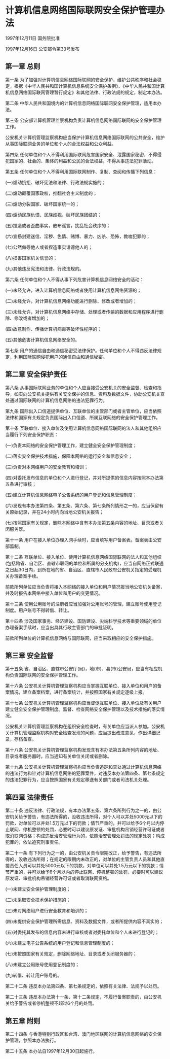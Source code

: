 # 计算机信息网络国际联网安全保护管理办法

1997年12月11日 国务院批准　

1997年12月16日 公安部令第33号发布　

  

## 第一章 总则

第一条 为了加强对计算机信息网络国际联网的安全保护，维护公共秩序和社会稳定，根据《中华人民共和国计算机信息系统安全保护条例》、《中华人民共和国计算机信息网络国际联网管理暂行规定》和其他法律、行政法规的规定，制定本办法。

第二条 中华人民共和国境内的计算机信息网络国际联网安全保护管理，适用本办法。

第三条 公安部计算机管理监察机构负责计算机信息网络国际联网的安全保护管理工作。

公安机关计算机管理监察机构应当保护计算机信息网络国际联网的公共安全，维护从事国际联网业务的单位和个人的合法权益和公众利益。

第四条 任何单位和个人不得利用国际联网危害国家安全、泄露国家秘密，不得侵犯国家的、社会的、集体的利益和公民的合法权益，不得从事违法犯罪活动。

第五条 任何单位和个人不得利用国际联网制作、复制、查阅和传播下列信息：

(一)煽动抗拒、破坏宪法和法律、行政法规实施的；

(二)煽动颠覆国家政权，推翻社会主义制度的；

(三)煽动分裂国家、破坏国家统一的；

(四)煽动民族仇恨、民族歧视，破坏民族团结的；

(五)捏造或者歪曲事实，散布谣言，扰乱社会秩序的；

(六)宣扬封建迷信、淫秽、色情、赌博、暴力、凶杀、恐怖，教唆犯罪的；

(七)公然侮辱他人或者捏造事实诽谤他人的；

(八)损害国家机关信誉的；

(九)其他违反宪法和法律、行政法规的。

第六条 任何单位和个人不得从事下列危害计算机信息网络安全的活动：

(一)未经允许，进入计算机信息网络或者使用计算机信息网络资源的；

(二)未经允许，对计算机信息网络功能进行删除、修改或者增加的；

(三)未经允许，对计算机信息网络中存储、处理或者传输的数据和应用程序进行删除、修改或者增加的；

(四)故意制作、传播计算机病毒等破坏性程序的；

(五)其他危害计算机信息网络安全的。

第七条 用户的通信自由和通信秘密受法律保护。任何单位和个人不得违反法律规定，利用国际联网侵犯用户的通信自由和通信秘密。

## 第二章 安全保护责任

第八条 从事国际联网业务的单位和个人应当接受公安机关的安全监督、检查和指导，如实向公安机关提供有关安全保护的信息、资料及数据文件，协助公安机关查处通过国际联网的计算机信息网络的违法犯罪行为。

第九条 国际出入口信道提供单位、互联单位的主管部门或者主管单位，应当依照法律和国家有关规定负责国际出入口信道、所属互联网络的安全保护管理工作。

第十条 互联单位、接入单位及使用计算机信息网络国际联网的法人和其他组织应当履行下列安全保护职责：

(一)负责本网络的安全保护管理工作，建立健全安全保护管理制度；

(二)落实安全保护技术措施，保障本网络的运行安全和信息安全；

(三)负责对本网络用户的安全教育和培训；

(四)对委托发布信息的单位和个人进行登记，并对所提供的信息内容按照本办法第五条进行审核；

(五)建立计算机信息网络电子公告系统的用户登记和信息管理制度；

(六)发现有本办法第四条、第五条、第六条、第七条所列情形之一的，应当保留有关原始记录，并在24小时内向当地公安机关报告；

(七)按照国家有关规定，删除本网络中含有本办法第五条内容的地址、目录或者关闭服务器。

第十一条 用户在接入单位办理入网手续时，应当填写用户备案表。备案表由公安部监制。

第十二条 互联单位、接入单位、使用计算机信息网络国际联网的法人和其他组织(包括跨省、自治区、直辖市联网的单位和所属的分支机构)，应当自网络正式联通之日起30日内，到所在地的省、自治区、直辖市人民政府公安机关指定的受理机关办理备案手续。

前款所列单位应当负责将接入本网络的接入单位和用户情况报当地公安机关备案，并及时报告本网络中接入单位和用户的变更情况。

第十三条 使用公用账号的注册者应当加强对公用账号的管理，建立账号使用登记制度。用户账号不得转借、转让。

第十四条 涉及国家事务、经济建设、国防建设、尖端科学技术等重要领域的单位办理备案手续时，应当出具其行政主管部门的审批证明。

前款所列单位的计算机信息网络与国际联网，应当采取相应的安全保护措施。

## 第三章 安全监督

第十五条 省、自治区、直辖市公安厅(局)，地(市)、县(市)公安局，应当有相应机构负责国际联网的安全保护管理工作。

第十六条 公安机关计算机管理监察机构应当掌握互联单位、接入单位和用户的备案情况，建立备案档案，进行备案统计，并按照国家有关规定逐级上报。

第十七条 公安机关计算机管理监察机构应当督促互联单位、接入单位及有关用户建立健全安全保护管理制度。监督、检查网络安全保护管理以及技术措施的落实情况。

公安机关计算机管理监察机构在组织安全检查时，有关单位应当派人参加。公安机关计算机管理监察机构对安全检查发现的问题，应当提出改进意见，作出详细记录，存档备查。

第十八条 公安机关计算机管理监察机构发现含有本办法第五条所列内容的地址、目录或者服务器时，应当通知有关单位关闭或者删除。

第十九条 公安机关计算机管理监察机构应当负责追踪和查处通过计算机信息网络的违法行为和针对计算机信息网络的犯罪案件，对违反本办法第四条、第七条规定的违法犯罪行为，应当按照国家有关规定移送有关部门或者司法机关处理。

## 第四章 法律责任

第二十条 违反法律、行政法规，有本办法第五条、第六条所列行为之一的，由公安机关给予警告，有违法所得的，没收违法所得，对个人可以并处5000元以下的罚款，对单位可以并处1.5万元以下的罚款；情节严重的，并可以给予6个月以内停止联网、停机整顿的处罚，必要时可以建议原发证、审批机构吊销经营许可证或者取消联网资格；构成违反治安管理行为的，依照治安管理处罚法的规定处罚；构成犯罪的，依法追究刑事责任。

第二十一条 有下列行为之一的，由公安机关责令限期改正，给予警告，有违法所得的，没收违法所得；在规定的限期内未改正的，对单位的主管负责人员和其他直接责任人员可以并处5000元以下的罚款，对单位可以并处1.5万元以下的罚款；情节严重的，并可以给予6个月以内的停止联网、停机整顿的处罚，必要时可以建议原发证、审批机构吊销经营许可证或者取消联网资格。

(一)未建立安全保护管理制度的；

(二)未采取安全技术保护措施的；

(三)未对网络用户进行安全教育和培训的；

(四)未提供安全保护管理所需信息、资料及数据文件，或者所提供内容不真实的；

(五)对委托其发布的信息内容未进行审核或者对委托单位和个人未进行登记的；

(六)未建立电子公告系统的用户登记和信息管理制度的；

(七)未按照国家有关规定，删除网络地址、目录或者关闭服务器的；

(八)未建立公用账号使用登记制度的；

(九)转借、转让用户账号的。

第二十二条 违反本办法第四条、第七条规定的，依照有关法律、法规予以处罚。

第二十三条 违反本办法第十一条、第十二条规定，不履行备案职责的，由公安机关给予警告或者停机整顿不超过6个月的处罚。

## 第五章 附则

第二十四条 与香港特别行政区和台湾、澳门地区联网的计算机信息网络的安全保护管理，参照本办法执行。

第二十五条 本办法自1997年12月30日起施行。